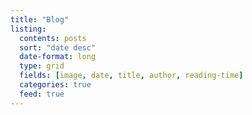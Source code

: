 ```yaml
---
title: "Blog"
listing:
  contents: posts
  sort: "date desc"
  date-format: long
  type: grid
  fields: [image, date, title, author, reading-time]
  categories: true
  feed: true
---
```

